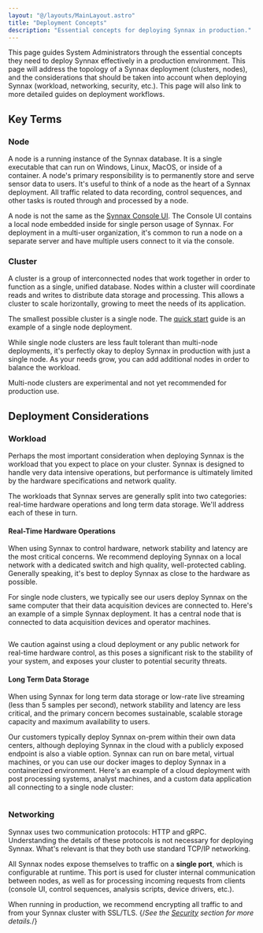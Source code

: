 ```yaml
---
layout: "@/layouts/MainLayout.astro"
title: "Deployment Concepts"
description: "Essential concepts for deploying Synnax in production."
---
```




This page guides System Administrators through the essential concepts they need to deploy
Synnax effectively in a production environment. This page will address
the topology of a Synnax deployment (clusters, nodes), and the considerations that
should be taken into account when deploying Synnax (workload, networking, security, etc.).
This page will also link to more detailed guides on deployment workflows.

## Key Terms

### Node

A node is a running instance of the Synnax database. It is a single executable
that can run on Windows, Linux, MacOS, or inside of a container. A node's primary
responsibility is to permanently store and serve sensor data to users. It's useful
to think of a node as the heart of a Synnax deployment. All traffic related to data
recording, control sequences, and other tasks is routed through and processed by a node.

A node is not the same as the [Synnax Console UI](/reference/console/get-started). The 
Console UI contains a local node embedded inside for single person usage of Synnax. For 
deployment in a multi-user organization, it's common to run a node on a separate server 
and have multiple users connect to it via the console.

### Cluster

A cluster is a group of interconnected nodes that work together in order to function as
a single, unified database. Nodes within a cluster will coordinate reads and writes 
to distribute data storage and processing. This allows a cluster to scale horizontally,
growing to meet the needs of its application.

The smallest possible cluster is a single node. The [quick start](/reference/cluster/quick-start)
guide is an example of a single node deployment.


While single node clusters are less fault tolerant than multi-node deployments, 
it's perfectly okay to deploy Synnax in production with just a single node. As your 
needs grow, you can add additional nodes in order to balance the workload.

<Note variant="info">
 Multi-node clusters are experimental and not yet recommended
for production use.
</Note>

## Deployment Considerations

### Workload

Perhaps the most important consideration when deploying Synnax is the workload that
you expect to place on your cluster. Synnax is designed to handle very data intensive
operations, but performance is ultimately limited by the hardware specifications and
network quality.

The workloads that Synnax serves are generally split into two categories: real-time
hardware operations and long term data storage. We'll address each of these in turn.

#### Real-Time Hardware Operations

When using Synnax to control hardware, network stability and latency are the most
critical concerns. We recommend deploying Synnax on a local network with a dedicated
switch and high quality, well-protected cabling. Generally speaking, it's best to
deploy Synnax as close to the hardware as possible.

For single node clusters, we typically see our users deploy Synnax on the same computer
that their data acquisition devices are connected to. Here's an example of a simple Synnax
deployment. It has a central node that is connected to data acquisition devices and 
operator machines.

<Image client:only="react" id="roles/sys-admin/concepts/real-time-deployment" themed={false} />

We caution against using a cloud deployment or any public network for real-time hardware
control, as this poses a significant risk to the stability of your system, and exposes
your cluster to potential security threats.

#### Long Term Data Storage

When using Synnax for long term data storage or low-rate live streaming
(less than 5 samples per second), network stability and latency are less critical,
and the primary concern becomes sustainable, scalable storage capacity and maximum
availability to users.

Our customers typically deploy Synnax on-prem within their own data centers, although
deploying Synnax in the cloud with a publicly exposed endpoint is also a viable option.
Synnax can run on bare metal, virtual machines, or you can use our docker images to
deploy Synnax in a containerized environment. Here's an example of a cloud 
deployment with post processing systems, analyst machines, and a custom data application
all connecting to a single node cluster:

<Image client:only="react" id="roles/sys-admin/concepts/storage-deployment" themed={false} />

### Networking

Synnax uses two communication protocols: HTTP and gRPC. Understanding the details of
these protocols is not necessary for deploying Synnax. What's relevant is that they both
use standard TCP/IP networking.

All Synnax nodes expose themselves to traffic on a **single port**, which is configurable
at runtime. This port is used for cluster internal communication between nodes, as well
as for processing incoming requests from clients (console UI, control sequences,
analysis scripts, device drivers, etc.).

When running in production, we recommend encrypting all traffic to and from your Synnax
cluster with SSL/TLS.
{/*See the [Security](#security) section for more details.*/}
